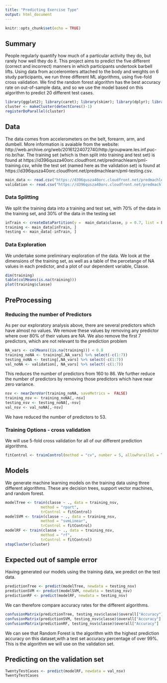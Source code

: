 ```yaml
---
title: "Predicting Exercise Type"
output: html_document
---
```


```r
knitr::opts_chunk$set(echo = TRUE)
```

## Summary

People regularly quantify how much of a particular activity they do, but rarely how well they do it. This project aims to predict the five different (correct and incorrect) manners in which participants undertook barbell lifts. Using data from acceleromters attached to the body and weights on 6 study participants, we run three different ML algorithms, using five-fold cross validation. We find the random forest algorithm has the best accuracy rate on out-of-sample data, and so we use the model based on this algorithm to predict 20 different test cases.

```r
library(ggplot2); library(caret); library(skimr); library(dplyr); library(parallel); library(doParallel)
cluster <- makeCluster(detectCores()-1)
registerDoParallel(cluster)
```

## Data

The data comes from accelerometers on the belt, forearm, arm, and dumbell. More information is avaiable from the website: http://web.archive.org/web/20161224072740/http:/groupware.les.inf.puc-rio.br/har. The training set (which is then split into training and test set) is found at https://d396qusza40orc.cloudfront.net/predmachlearn/pml-training.csv, while the test set (named here as the validation set) is found at  https://d396qusza40orc.cloudfront.net/predmachlearn/pml-testing.csv.
```r
main_data <- read.csv("https://d396qusza40orc.cloudfront.net/predmachlearn/pml-training.csv")
validation <- read.csv("https://d396qusza40orc.cloudfront.net/predmachlearn/pml-testing.csv")
```

### Data Splitting

We split the training data into a training and test set, with 70% of the data in the training set, and 30% of the data in the testing set
``` r
inTrain <- createDataPartition(y =  main_data$classe, p = 0.7, list = FALSE)
training <- main_data[inTrain, ]
testing <- main_data[-inTrain, ]
```

### Data Exploration

We undertake some preliminary exploration of the data. We look at the dimensions of the training set, as well as a table of the percetange of NA values in each predictor, and a plot of our dependent variable, Classe.
```r
dim(training)
table(colMeans(is.na(training)))
plot(training$classe)
```

## PreProcessing
### Reducing the number of Predictors
As per our exploratory analysis above, there are several predictors which have almost no values. We remove these values by removing any predictor where over 80% of their values are NA. We also remove the first 7 predictors, which are not relevant to the prediction problem
```r
NA_vars <- colMeans((is.na(training))) < 0.8  
training_noNA <- training[,NA_vars] %>% select(-c(1:7))
testing_noNA <- testing[,NA_vars] %>% select(-c(1:7))
val_noNA <- validation[, NA_vars] %>% select(-c(1:7))
```

This reduces the number of predictors from 160 to 86. We further reduce the number of predictors by removing those predictors which have near zero variance.

```r
nsv <- nearZeroVar(training_noNA, saveMetrics =  FALSE)
training_nsv <- training_noNA[,-nsv]
testing_nsv <- testing_noNA[,-nsv]
val_nsv <- val_noNA[,-nsv]
```

We have reduced the number of predictors to 53.

### Training Options - cross validation

We will use 5-fold cross validation for all of our different prediction algorithms.
```r
fitControl <- trainControl(method = "cv", number = 5, allowParallel = TRUE)
```

## Models

We generate machine learning models on the training data using three different algorithms. These are decision trees, support vector machines, and random forest.
```r
modelTree <- train(classe ~ ., data = training_nsv,
                method = "rpart",
                trControl = fitControl)
modelSVM <- train(classe ~ ., data = training_nsv,
                method = "svmLinear",
                trControl = fitControl)
modelRF <- train(classe ~ ., data = training_nsv,
                method = "rf",
                trControl = fitControl)
stopCluster(cluster)
```


## Expected out of sample error

Having generated our models using the training data, we predict on the test data.
```r
predictionTree <- predict(modelTree, newdata = testing_nsv)
predictionSVM <- predict(modelSVM, newdata = testing_nsv)
predictionRF <- predict(modelRF, newdata = testing_nsv)
```

We can therefore compare accuracy rates for the different algorithms.
```r
confusionMatrix(predictionTree, testing_nsv$classe)$overall["Accuracy"]
confusionMatrix(predictionSVM, testing_nsv$classe)$overall["Accuracy"]
confusionMatrix(predictionRF, testing_nsv$classe)$overall["Accuracy"]
```

We can see that Random Forest is the algorithm with the highest prediction accuracy on this dataset,with a test set accuracy percentage of over 99%. This is the algorithm we will use on the validation set.

## Predicting on the validation set

```r
TwentyTestCases <- predict(modelRF, newdata = val_nsv)
TwentyTestCases
```

